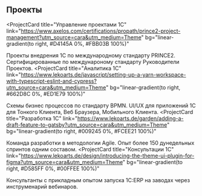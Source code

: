 ## Проекты

<ProjectCard
  title="Управление проектами 1С"
  link="https://www.axelos.com/certifications/propath/prince2-project-management?utm_source=cara&utm_medium=Theme"
  bg="linear-gradient(to right, #D4145A 0%, #FBB03B 100%)"
>
  Проекты внедрения 1С по международному стандарту PRINCE2. Сертифицированные по междунароному стандарту Руководители Проектов.
</ProjectCard>
<ProjectCard
  title="Аналитика 1С"
  link="https://www.lekoarts.de/javascript/setting-up-a-yarn-workspace-with-typescript-eslint-and-cypress?utm_source=cara&utm_medium=Theme"
  bg="linear-gradient(to right, #662D8C 0%, #ED1E79 100%)"
>
  Схемы бизнес процессов по стандарту BPMN. UI/UX для приложений 1С для Тонкого Клиента, Веб Браузера, Мобильного Клиента.
</ProjectCard>
<ProjectCard
  title="Разработка 1С"
  link="https://www.lekoarts.de/garden/adding-a-draft-feature-to-gatsby?utm_source=cara&utm_medium=Theme"
  bg="linear-gradient(to right, #009245 0%, #FCEE21 100%)"
>
  Команда разработки в методологии Agilе. Опыт более 150 дунедельных спринтов одним составом.
</ProjectCard>
<ProjectCard
  title="Консультации 1С"
  link="https://www.lekoarts.de/design/introducing-the-theme-ui-plugin-for-figma?utm_source=cara&utm_medium=Theme"
  bg="linear-gradient(to right, #D585FF 0%, #00FFEE 100%)"
>
  Консультанты с прикладным опытом запуска 1С:ERP на заводах через инструменарий вебинаров.
</ProjectCard>

